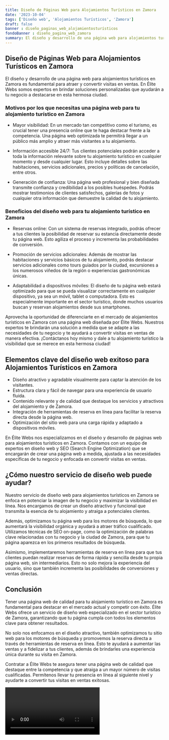 ```yaml
---
title: Diseño de Páginas Web para Alojamientos Turísticos en Zamora
date: '2023-10-04'
tags: ['Diseño web', 'Alojamientos Turísticos', 'Zamora']
draft: false
banner : diseño_paginas_web_alojamientosturísticos
fondoBanner : diseño_pagina_web_zamora
summary: El diseño y desarrollo de una página web para alojamientos turísticos en Zamora es fundamental para atraer y convertir visitas en ventas. En Élite Webs somos expertos en brindar soluciones personalizadas que ayudarán a tu negocio a destacarse en esta hermosa ciudad.
---
```


## Diseño de Páginas Web para Alojamientos Turísticos en Zamora

El diseño y desarrollo de una página web para alojamientos turísticos en Zamora es fundamental para atraer y convertir visitas en ventas. En Élite Webs somos expertos en brindar soluciones personalizadas que ayudarán a tu negocio a destacarse en esta hermosa ciudad.

### Motivos por los que necesitas una página web para tu alojamiento turístico en Zamora

- Mayor visibilidad: En un mercado tan competitivo como el turismo, es crucial tener una presencia online que te haga destacar frente a la competencia. Una página web optimizada te permitirá llegar a un público más amplio y atraer más visitantes a tu alojamiento.

- Información accesible 24/7: Tus clientes potenciales podrán acceder a toda la información relevante sobre tu alojamiento turístico en cualquier momento y desde cualquier lugar. Esto incluye detalles sobre las habitaciones, servicios adicionales, precios y políticas de cancelación, entre otros.

- Generación de confianza: Una página web profesional y bien diseñada transmite confianza y credibilidad a los posibles huéspedes. Podrás mostrar testimonios de clientes satisfechos, galerías de fotos y cualquier otra información que demuestre la calidad de tu alojamiento.

### Beneficios del diseño web para tu alojamiento turístico en Zamora

- Reservas online: Con un sistema de reservas integrado, podrás ofrecer a tus clientes la posibilidad de reservar su estancia directamente desde tu página web. Esto agiliza el proceso y incrementa las probabilidades de conversión.

- Promoción de servicios adicionales: Además de mostrar las habitaciones y servicios básicos de tu alojamiento, podrás destacar servicios adicionales como tours guiados por la ciudad, excursiones a los numerosos viñedos de la región o experiencias gastronómicas únicas.

- Adaptabilidad a dispositivos móviles: El diseño de tu página web estará optimizado para que se pueda visualizar correctamente en cualquier dispositivo, ya sea un móvil, tablet o computadora. Esto es especialmente importante en el sector turístico, donde muchos usuarios buscan y reservan alojamientos desde sus smartphones.

Aprovecha la oportunidad de diferenciarte en el mercado de alojamientos turísticos en Zamora con una página web diseñada por Élite Webs. Nuestros expertos te brindarán una solución a medida que se adapte a las necesidades de tu negocio y te ayudará a convertir visitas en ventas de manera efectiva. ¡Contáctanos hoy mismo y dale a tu alojamiento turístico la visibilidad que se merece en esta hermosa ciudad!

<GifSeo />

<Cta />

## Elementos clave del diseño web exitoso para Alojamientos Turísticos en Zamora

- Diseño atractivo y agradable visualmente para captar la atención de los visitantes.
- Estructura clara y fácil de navegar para una experiencia de usuario fluida.
- Contenido relevante y de calidad que destaque los servicios y atractivos del alojamiento y de Zamora.
- Integración de herramientas de reserva en línea para facilitar la reserva directa desde la página web.
- Optimización del sitio web para una carga rápida y adaptado a dispositivos móviles.

En Élite Webs nos especializamos en el diseño y desarrollo de páginas web para alojamientos turísticos en Zamora. Contamos con un equipo de expertos en diseño web y SEO (Search Engine Optimization) que se encargarán de crear una página web a medida, ajustada a las necesidades específicas de tu negocio y enfocada en convertir visitas en ventas.

## ¿Cómo nuestro servicio de diseño web puede ayudar?

Nuestro servicio de diseño web para alojamientos turísticos en Zamora se enfoca en potenciar la imagen de tu negocio y maximizar la visibilidad en línea. Nos encargamos de crear un diseño atractivo y funcional que transmita la esencia de tu alojamiento y atraiga a potenciales clientes.

Además, optimizamos tu página web para los motores de búsqueda, lo que aumentará la visibilidad orgánica y ayudará a atraer tráfico cualificado. Utilizamos técnicas de SEO on-page, como la optimización de palabras clave relacionadas con tu negocio y la ciudad de Zamora, para que tu página aparezca en los primeros resultados de búsqueda.

Asimismo, implementaremos herramientas de reserva en línea para que tus clientes puedan realizar reservas de forma rápida y sencilla desde tu propia página web, sin intermediarios. Esto no solo mejora la experiencia del usuario, sino que también incrementa las posibilidades de conversiones y ventas directas.

## Conclusión

Tener una página web de calidad para tu alojamiento turístico en Zamora es fundamental para destacar en el mercado actual y competir con éxito. Élite Webs ofrece un servicio de diseño web especializado en el sector turístico de Zamora, garantizando que tu página cumpla con todos los elementos clave para obtener resultados.

No solo nos enfocamos en el diseño atractivo, también optimizamos tu sitio web para los motores de búsqueda y promovemos la reserva directa a través de herramientas de reserva en línea. Esto te ayudará a aumentar las ventas y a fidelizar a tus clientes, además de brindarles una experiencia única durante su visita en Zamora.

Contratar a Élite Webs te asegura tener una página web de calidad que destaque entre la competencia y que atraiga a un mayor número de visitas cualificadas. Permítenos llevar tu presencia en línea al siguiente nivel y ayudarte a convertir tus visitas en ventas exitosas.

<Video />

<CtaBot job='Alojamientos Turísticos' city='Zamora'/>

<Gmaps query='Zamora+españa+maps' />